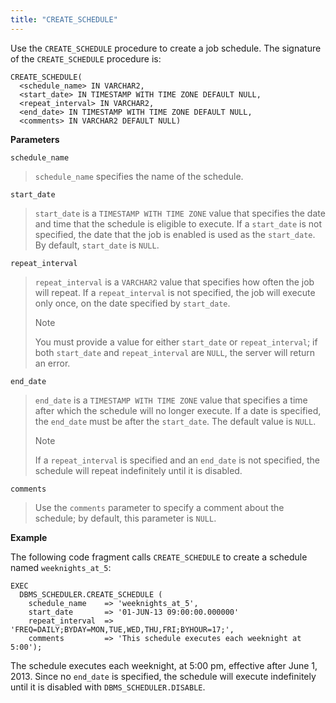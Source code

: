 ```yaml
---
title: "CREATE_SCHEDULE"
---
```


Use the `CREATE_SCHEDULE` procedure to create a job schedule. The signature of the `CREATE_SCHEDULE` procedure is:

```
CREATE_SCHEDULE(
  <schedule_name> IN VARCHAR2,
  <start_date> IN TIMESTAMP WITH TIME ZONE DEFAULT NULL,
  <repeat_interval> IN VARCHAR2,
  <end_date> IN TIMESTAMP WITH TIME ZONE DEFAULT NULL,
  <comments> IN VARCHAR2 DEFAULT NULL)
```

**Parameters**

`schedule_name`

> `schedule_name` specifies the name of the schedule.

`start_date`

> `start_date` is a `TIMESTAMP WITH TIME ZONE` value that specifies the date and time that the schedule is eligible to execute. If a `start_date` is not specified, the date that the job is enabled is used as the `start_date`. By default, `start_date` is `NULL`.

`repeat_interval`

> `repeat_interval` is a `VARCHAR2` value that specifies how often the job will repeat. If a `repeat_interval` is not specified, the job will execute only once, on the date specified by `start_date`.
>
> <div class="note">
>
> <div class="title">
>
> Note
>
> </div>
>
> You must provide a value for either `start_date` or `repeat_interval`; if both `start_date` and `repeat_interval` are `NULL`, the server will return an error.
>
> </div>

`end_date`

> `end_date` is a `TIMESTAMP WITH TIME ZONE` value that specifies a time after which the schedule will no longer execute. If a date is specified, the `end_date` must be after the `start_date`. The default value is `NULL`.
>
> <div class="note">
>
> <div class="title">
>
> Note
>
> </div>
>
> If a `repeat_interval` is specified and an `end_date` is not specified, the schedule will repeat indefinitely until it is disabled.
>
> </div>

`comments`

> Use the `comments` parameter to specify a comment about the schedule; by default, this parameter is `NULL`.

**Example**

The following code fragment calls `CREATE_SCHEDULE` to create a schedule named `weeknights_at_5`:

```
EXEC
  DBMS_SCHEDULER.CREATE_SCHEDULE (
    schedule_name    => 'weeknights_at_5',
    start_date       => '01-JUN-13 09:00:00.000000'
    repeat_interval  => 'FREQ=DAILY;BYDAY=MON,TUE,WED,THU,FRI;BYHOUR=17;',
    comments         => 'This schedule executes each weeknight at 5:00');
```

The schedule executes each weeknight, at 5:00 pm, effective after June 1, 2013. Since no `end_date` is specified, the schedule will execute indefinitely until it is disabled with `DBMS_SCHEDULER.DISABLE`.
